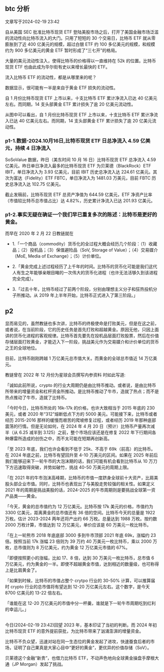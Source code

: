 
## btc 分析
文章写于2024-02-19 23:42

自从美国 SEC 批准比特币现货 ETF 登陆美股市场之后，打开了美国金融市场泛滥的流动性向比特币流入的大门。只用了短短的 30 个交易日，比特币 ETF 就从零膨胀到了近 400 亿美元的规模，超过白银 ETF 约 100 多亿美元的规模，和规模约为 900 多亿美元的黄金 ETF 暂时形成了“三七开”的格局。

大量的美元流动性注入，使得比特币的价格得以一直维持在 52k 的位置。比特币现货 ETF 也由此成为华尔街有史以来增长最快的 ETF。

流入比特币 ETF 的流动性，都是从哪里来的呢？

数据显示，很可能有一半是来自于黄金 ETF 损失的流动性。

 自 1 月份比特币现货 ETF 上市以来，十支比特币 ETF 累计净流入已达 40 亿美元左右。而同期，14 支头部黄金 ETF 累计损失了逾 20 亿美元流动性。

从图中可以看出，自 1 月份比特币现货 ETF 上市以来，十支比特币 ETF 累计净流入已达 40 亿美元左右。而同期，14 支头部黄金 ETF 累计损失了逾 20 亿美元流动性。

<ImageRender alt='test1' width='100%' height='auto' path='https://img.foresightnews.pro/202402/177f66021ac0bf9abffd5f94c31c9c30.jpeg' />

### p1-1.数据-2024.10月16日,比特币现货 ETF 日总净流入 4.59 亿美元，持续 4 日净流入
<LinkRender alt='us-btc-spot' path='https://sosovalue.com/assets/etf/us-btc-spot' />

SoSoValue 数据，昨日（美东时间 10 月 16 日）比特币现货 ETF 总净流入 4.59 亿美元。昨日单日净流入最多的比特币现货 ETF 为贝莱德（BlackRock）ETF IBIT，单日净流入为 3.93 亿美元，目前 IBIT 历史总净流入达 224.61 亿美元。其次为富达（Fidelity）ETF FBTC，单日净流入为 1481.03 万美元，目前 FBTC 历史总净流入达 102.75 亿美元。

截止发稿前，比特币现货 ETF 总资产净值为 644.59 亿美元，ETF 净资产比率（市值较比特币总市值占比）达 4.82%，历史累计净流入已达 201.93 亿美元。

<ImageRender alt='test1' width='50%' height='auto' path='https://img.foresightnews.pro/202410/10-1729137436409.jpeg' />

### p1-2.事实无疑在确证一个我们早已重复多次的陈述：比特币是更好的黄金。
<LinkRender alt='比特币是更好的黄金' path='http://mp.weixin.qq.com/s?__biz=MjM5MjMwNjgzMA==&mid=2247485297&idx=1&sn=a253b37c01729c8a62b6cd63a48404d4&chksm=a6a9049091de8d86da16f52031b522d36be8ef1466f9962cd451f42139976875d52da75863a8&scene=21#wechat_redirect' />

而早在 2020 年 2 月 22 日教链就在
<LinkRender alt='教链一周谈 20200222' path='http://mp.weixin.qq.com/s?__biz=MjM5MjMwNjgzMA==&mid=2247484032&idx=1&sn=af3658703f7feb18e197a11a0edc1407&chksm=a6a9016191de88771e89d324f2749e821d878d5a5d56cc34bb02469444140461a5c3e06e3e57&scene=21#wechat_redirect' />

* 1.「一个商品（commodity）货币化的全过程大概会经历几个阶段：（1）收藏品；（2）投机品；（3）保值避险品（SoV, Storage of Value）；（4）交易媒介（MoE, Media of Exchange）；（5）计价单位。

* 2.「黄金完成上述过程经历了上千年的时间。比特币的货币化可能是我们这代人有生之年能够亲眼目睹的一次伟大的货币化进程（也许无法活够久到该进程完全完成）。

* 3.「过去十年，比特币经过了前两个阶段，分别由理想主义分子和狂热投机分子所推动。从 2019 年上半年开始，比特币正式进入了第三阶段。」

## p2
显而易见的，虽然教链也多次讲，比特币的终极使命是打败美元，但是在这之前，或者说，在当前阶段，它的历史任务是首先打败和超越黄金。原因无他，只因上面讲的货币化进程的客观规律。比特币首先要先在投机品层面打败股票，然后在价值存储层面打败黄金，才能迈入下一阶段，挑战美元作为交易媒介和计价单位的货币之王的全球地位。

目前，比特币刚刚跨越 1 万亿美元总市值大关。而黄金的全球总市值近 14 万亿美元。

教链曾在 2022 年 12 月份为星球会员撰写内参资料
<LinkRender alt='《2022 年年终复盘展望报告》' path='http://mp.weixin.qq.com/s?__biz=MzIwMDQyMzIyMA==&mid=2650122491&idx=1&sn=4c588b0f300819cf24f45682ea148121&chksm=8efc6aa0b98be3b638e101b041ac735ccb4a5645be690b6ae6f46a33af0311a8a12faf2e33b6&scene=21#wechat_redirect' /> 时如此写道:

「诚如此前所说，crypto 的行业大周期仍是由比特币推动。或者说，是由比特币所带来的增量资金和杠杆资金所推动。是比特币推动了牛市，造就了热点；而不是热点推动了牛市，造就了比特币。



「今时今日，比特币所处的 16k-17k 的价格，也许大致相当于 2015 年底的 230 美元，或者 2020 年“312”熔断低点下方的 5000 美元。可能接下来，比特币或者经历 2015-2016 那样的缓慢而艰苦的爬坡修复过程，或者经历 2019 年那种底部震荡的行情。但是无论如何，在 2024 年 4 月 20 日（预计）比特币产量再次减半（从 6.25 减半到 3.125）之前，整个市场应该还是在修复 2022 年下行期间各种爆雷所造成的创伤之中，而不太可能在短期再创新高。



「至 2023 年底，我们也许会看到不低于 25k、不高于 69k（前高）的比特币。在 2024 年底之前，比特币有望回升至 4-10 万美元的区间。如果在 2025 年前后我们能够迎来下一轮牛市的大泡沫期的话，我们可能有机会看到比特币从 10 万刀下方迅速取得突破，并势如破竹，挑战 40-50 万美元的周期上限。



「在 2021 年的牛市泡沫高峰期，比特币的市值一度跻身全球前十大资产，比肩美股头部企业市值。同时，比特币也表现出了与美股走势较强的相关性。如果定义 2021 年的周期是挑战美股的话，2024-2025 的牛市周期则是要挑战全球第一资产品类——黄金。



「今天，黄金的总市值约为 12 万亿美元。比特币按 17k 美元的价格，市值约为 3300 亿美元，距离黄金的总市值还有 36 倍的空间。比特币今天的总量是 1922 万枚。估计 2023-2024 两年还将产出约 66 万枚。总量达到 1988 万枚。按约数 2000 万枚计算，市值达到 12 万亿美元，单价应该是 60 万美元一枚比特币。



「在上一轮熊市 2018 年底底部 3000 多到牛市顶部 2021 年底 69k，涨幅约 23 倍。按照当前 17k 涨幅 23 倍则为 39 万约 40 万美元一枚比特币，乘以 2000 万枚，总市值则为 8 万亿美元，约为黄金 12 万亿美元市值的 67%。



「即便按照更小的涨幅，比如 17、8 倍，达到 30 万美元一枚比特币，总市值 6 万亿美元，约为黄金的一半。即使不超越黄金市值，达到相近的数量级，也可称得上是比肩黄金了。



「如果到时候，比特币的市值占整个 crytpo 行业的 30-50% 计算，可以推算届时 crypto 行业的总市值将有望达到 12-20 万亿美元左右。这个数字，是今天 8700 亿美元的 13-22 倍左右。



「谁能在这 12-20 万亿美元的市值中分一杯羹，谁就是下一轮牛市周期吃到红利的幸运儿。」

<br/>
今日(2024-02-19 23:42)回望 2023 年，基本印证了当初的判断。而 2024 年初比特币现货 ETF 的意外提前获批，为比特币带来了汹涌澎湃的增量资金。



比特币不负众望，迅速对站在同一生态位的黄金发起了进攻，快速蚕食后者的市场，证明了自己果真是大家心目中“更好的黄金”，更优异的价值存储（SoV）。



贝莱德这个金融“新贵”，也借力比特币 ETF，不动声色地向全球黄金操盘手摩根大通（JP Morgan）发起了挑战。

<LinkRender alt='参考' path='https://foresightnews.pro/article/detail/53856' />